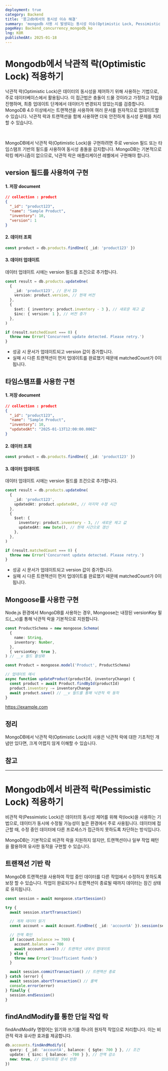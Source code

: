 ```yaml
---
deployment: true
category: Backend
title: '몽고db에서의 동시성 이슈 해결'
summary: 'mongodb 사용 시 발생되는 동시성 이슈(Optimistic Lock, Pessimistic Lock)에 대해 알아보고, 해결책을 확인해 봅시다.'
pageKey: Backend_concurrency_mongodb_ko
lng: KOR
publishedAt: 2025-01-18
---
```


# Mongodb에서 낙관적 락(Optimistic Lock) 적용하기

낙관적 락(Optimistic Lock)은 데이터의 동시성을 제어하기 위해 사용하는 기법으로, 주로 데이터베이스에서 활용됩니다. 이 접근법은 충돌이 드물 것이라고 가정하고 작업을 진행하며, 최종 업데이트 단계에서 데이터가 변경되지 않았는지를 검증합니다. MongoDB 4.0 이상에서는 트랜잭션을 사용하여 여러 문서를 원자적으로 업데이트할 수 있습니다. 낙관적 락과 트랜잭션을 함께 사용하면 더욱 안전하게 동시성 문제를 처리할 수 있습니다.

<br />

MongoDB에서 낙관적 락(Optimistic Lock)을 구현하려면 주로 version 필드 또는 타임스탬프 기반의 필드를 사용하여 동시성 충돌을 감지합니다. MongoDB는 기본적으로 락킹 메커니즘이 없으므로, 낙관적 락은 애플리케이션 레벨에서 구현해야 합니다.

## version 필드를 사용하여 구현

#### 1. 저장 document

```json title="document" showLineNumbers
// collection : product
{
  "_id": "product123",
  "name": "Sample Product",
  "inventory": 10,
  "version": 1
}
```

#### 2. 데이터 조회

```typescript title="typescript" showLineNumbers
const product = db.products.findOne({ _id: 'product123' })
```

#### 3. 데이터 업데이트

데이터 업데이트 시에는 version 필드를 조건으로 추가합니다.

```typescript title="typescript" showLineNumbers
const result = db.products.updateOne(
  {
    _id: 'product123', // 문서 ID
    version: product.version, // 현재 버전
  },
  {
    $set: { inventory: product.inventory - 3 }, // 새로운 재고 값
    $inc: { version: 1 }, // 버전 증가
  },
)

if (result.matchedCount === 0) {
  throw new Error('Concurrent update detected. Please retry.')
}
```

- 성공 시 문서가 업데이트되고 version 값이 증가합니다.
- 실패 시 다른 트랜잭션이 먼저 업데이트를 완료했기 때문에 matchedCount가 0이 됩니다.

## 타임스탬프를 사용한 구현

#### 1. 저장 document

```json title="document" showLineNumbers
// collection : product
{
  "_id": "product123",
  "name": "Sample Product",
  "inventory": 10,
  "updatedAt": "2025-01-13T12:00:00.000Z"
}
```

#### 2. 데이터 조회

```typescript title="typescript" showLineNumbers
const product = db.products.findOne({ _id: 'product123' })
```

#### 3. 데이터 업데이트

데이터 업데이트 시에는 version 필드를 조건으로 추가합니다.

```typescript title="typescript" showLineNumbers
const result = db.products.updateOne(
  {
    _id: 'product123',
    updatedAt: product.updatedAt, // 마지막 수정 시간
  },
  {
    $set: {
      inventory: product.inventory - 3, // 새로운 재고 값
      updatedAt: new Date(), // 현재 시간으로 갱신
    },
  },
)

if (result.matchedCount === 0) {
  throw new Error('Concurrent update detected. Please retry.')
}
```

- 성공 시 문서가 업데이트되고 version 값이 증가합니다.
- 실패 시 다른 트랜잭션이 먼저 업데이트를 완료했기 때문에 matchedCount가 0이 됩니다.

## Mongoose를 사용한 구현

Node.js 환경에서 MongoDB를 사용하는 경우, Mongoose는 내장된 versionKey 필드(\_\_v)를 통해 낙관적 락을 기본적으로 지원합니다.

```typescript title="typescript" showLineNumbers
const ProductSchema = new mongoose.Schema(
  {
    name: String,
    inventory: Number,
  },
  { versionKey: true },
) // __v 필드 활성화

const Product = mongoose.model('Product', ProductSchema)

// 업데이트 예시
async function updateProduct(productId, inventoryChange) {
  const product = await Product.findById(productId)
  product.inventory -= inventoryChange
  await product.save() // __v 필드를 통해 낙관적 락 동작
}
```

https://example.com

## 정리

MongoDB에서 낙관적 락(Optimistic Lock)의 사용은 낙관적 락에 대한 기초적인 개념만 있다면, 크게 어렵지 않게 이해할 수 있습니다.

## 참고

---

# Mongodb에서 비관적 락(Pessimistic Lock) 적용하기

비관적 락(Pessimistic Lock)은 데이터의 동시성 제어를 위해 락(lock)을 사용하는 기법으로, 데이터가 동시에 수정될 가능성이 높은 환경에서 주로 사용됩니다. 데이터에 접근할 때, 수정 중인 데이터에 다른 프로세스가 접근하지 못하도록 차단하는 방식입니다.

MongoDB는 기본적으로 비관적 락을 지원하지 않지만, 트랜잭션이나 일부 작업 패턴을 활용하여 유사한 동작을 구현할 수 있습니다.

## 트랜잭션 기반 락

MongoDB 트랜잭션을 사용하여 작업 중인 데이터를 다른 작업에서 수정하지 못하도록 보장 할 수 있습니다. 작업이 완료되거나 트랜잭션이 종료될 때까지 데이터는 잠긴 상태로 유지됩니다.

```typescript title="typescript" showLineNumbers
const session = await mongoose.startSession()

try {
  await session.startTransaction()

  // 계좌 데이터 읽기
  const account = await Account.findOne({ _id: 'accountA' }).session(session)

  // 잔액 확인
  if (account.balance >= 700) {
    account.balance -= 700
    await account.save() // 트랜잭션 내에서 업데이트
  } else {
    throw new Error('Insufficient funds')
  }

  await session.commitTransaction() // 트랜잭션 종료
} catch (error) {
  await session.abortTransaction() // 롤백
  console.error(error)
} finally {
  session.endSession()
}
```

## findAndModify를 통한 단일 작업 락

findAndModify 명령어는 읽기와 쓰기를 하나의 원자적 작업으로 처리합니다. 이는 비관적 락과 유사한 효과를 제공합니다.

```typescript title="typescript" showLineNumbers
db.accounts.findAndModify({
  query: { _id: 'accountA', balance: { $gte: 700 } }, // 조건
  update: { $inc: { balance: -700 } }, // 잔액 감소
  new: true, // 업데이트된 문서 반환
})
```
